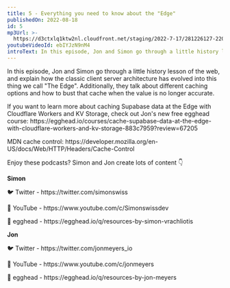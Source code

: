 ```yaml
---
title: 5 - Everything you need to know about the "Edge"
publishedOn: 2022-08-18
id: 5
mp3Url: >-
  https://d3ctxlq1ktw2nl.cloudfront.net/staging/2022-7-17/281226127-22050-1-ceffdad4ecfc8.m4a
youtubeVideoId: ebIYJzN9nM4
introText: In this episode, Jon and Simon go through a little history lesson of the web, and explain how the classic client server architecture has evolved into this thing we call "The Edge". Additionally, they talk about different caching options and how to bust that cache when the value is no longer accurate.
---
```


In this episode, Jon and Simon go through a little history lesson of the web, and explain how the classic client server architecture has evolved into this thing we call "The Edge". Additionally, they talk about different caching options and how to bust that cache when the value is no longer accurate.

If you want to learn more about caching Supabase data at the Edge with Cloudflare Workers and KV Storage, check out Jon's new free egghead course: https\://egghead.io/courses/cache-supabase-data-at-the-edge-with-cloudflare-workers-and-kv-storage-883c7959?review=67205

MDN cache control: https\://developer.mozilla.org/en-US/docs/Web/HTTP/Headers/Cache-Control

Enjoy these podcasts? Simon and Jon create lots of content 👇

**Simon**

🐦 Twitter - https\://twitter.com/simonswiss

🎥 YouTube - https\://www\.youtube.com/c/Simonswissdev

🥚 egghead - https\://egghead.io/q/resources-by-simon-vrachliotis

**Jon**

🐦 Twitter - https\://twitter.com/jonmeyers_io

🎥 YouTube - https\://www\.youtube.com/c/jonmeyers

🥚 egghead - https\://egghead.io/q/resources-by-jon-meyers
